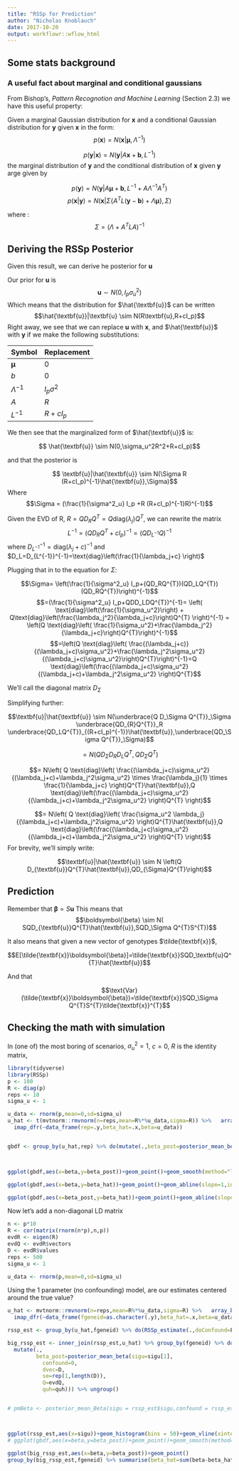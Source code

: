 ```yaml
---
title: "RSSp for Prediction"
author: "Nicholas Knoblauch"
date: 2017-10-20
output: workflowr::wflow_html
---
```






## Some stats background

### A useful fact about marginal and conditional gaussians

From Bishop's, _Pattern Recognotion and Machine Learning_ (Section 2.3) we have this useful property:

Given a marginal Gaussian distribution for $\textbf{x}$ and a conditional Gaussian distribution for $\textbf{y}$ given $\textbf{x}$ in the form:
$$p(\textbf{x}) = N(\textbf{x}|\boldsymbol{\mu},\Lambda^{-1})$$

$$p(\textbf{y}|\textbf{x}) = N(\textbf{y}|A\textbf{x}+\textbf{b},L^{-1})$$
the marginal distribution of $\textbf{y}$ and the conditional distribution of $\textbf{x}$ given $\textbf{y}$ arge given by 

$$ p(\textbf{y}) = N(\textbf{y}|A\boldsymbol{\mu}+\textbf{b},L^{-1}+A\Lambda^{-1}A^{T})$$
$$p(\textbf{x}|\textbf{y}) = N(\textbf{x}| \Sigma \left\{ A^{T} L ( \textbf{y} - \textbf{b} ) + \Lambda \boldsymbol{\mu} \right\} , \Sigma)$$

where :
$$\Sigma = (\Lambda + A^{T}LA)^{-1}$$





## Deriving the RSSp Posterior ##

Given this result, we can derive he posterior for $\textbf{u}$


Our prior for $\textbf{u}$ is 
$$ \textbf{u} \sim N(0,I_p\sigma^2_u)$$
Which means that the distribution for $\hat{\textbf{u}}$ can be written
$$\hat{\textbf{u}}|\textbf{u} \sim N(R\textbf{u},R+cI_p)$$
Right away, we see that we can replace $\textbf{u}$ with $\textbf{x}$, and $\hat{\textbf{u}}$ with $\textbf{y}$ if we make the following substitutions:

|Symbol            | Replacement   |
|------------------|---------------|
| $\boldsymbol{\mu}$| $0$           |
| $b$              |  $0$          |
| $\Lambda^{-1}$   | $I_p \sigma^2$|
| $A$              | $R$           |
| $L^{-1}$         | $R+cI_p$      |

We then see that the marginalized form of $\hat{\textbf{u}}$ is:

$$ \hat{\textbf{u}} \sim N(0,\sigma_u^2R^2+R+cI_p)$$

and that the posterior is 

$$ \textbf{u}|\hat{\textbf{u}} \sim N(\Sigma R  (R+cI_p)^{-1}\hat{\textbf{u}},\Sigma)$$
Where $$\Sigma = (\frac{1}{\sigma^2_u} I_p +R (R+cI_p)^{-1}R)^{-1}$$


Given the EVD of R, $R=QD_{R}Q^{T}=Q \text{diag}\left(\lambda_j\right)Q^{T}$, we can rewrite the matrix 
$$L^{-1}=(QD_RQ^{T}+cI_p)^{-1}=(QD_{L^{-1}}Q)^{-1}$$ where $D_{L^{-1}}^{-1}=\text{diag}\left( \lambda_j+c \right)^{-1}$ and $D_L=D_{L^{-1}}^{-1}=\text{diag}\left(\frac{1}{\lambda_j+c} \right)$

Plugging that in to the equation for $\Sigma$: 

$$\Sigma= \left(\frac{1}{\sigma^2_u} I_p+(QD_RQ^{T})(QD_LQ^{T})(QD_RQ^{T})\right)^{-1}$$
$$=(\frac{1}{\sigma^2_u} I_p+QDD_LDQ^{T})^{-1}= \left( \text{diag}\left(\frac{1}{\sigma_u^2}\right) + Q\text{diag}\left(\frac{\lambda_j^2}{\lambda_j+c}\right)Q^{T} \right)^{-1} = \left(Q \text{diag}\left( \frac{1}{\sigma_u^2}+\frac{\lambda_j^2}{\lambda_j+c}\right)Q^{T}\right)^{-1}$$
$$=\left(Q \text{diag}\left( \frac{(\lambda_j+c)}{(\lambda_j+c)\sigma_u^2}+\frac{\lambda_j^2\sigma_u^2}{(\lambda_j+c)\sigma_u^2}\right)Q^{T}\right)^{-1}=Q \text{diag}\left(\frac{(\lambda_j+c)\sigma_u^2}{(\lambda_j+c)+\lambda_j^2\sigma_u^2} \right)Q^{T}$$


We'll call the diagonal matrix $D_\Sigma$

Simplifying further:

$$\textbf{u}|\hat{\textbf{u}} \sim N(\underbrace{Q D_\Sigma Q^{T}}_\Sigma \underbrace{QD_{R}Q^{T}}_R \underbrace{QD_LQ^{T}}_{(R+cI_p)^{-1}}\hat{\textbf{u}},\underbrace{QD_\Sigma Q^{T}}_\Sigma)$$

$$= N(QD_\Sigma D_R D_LQ^{T},QD_\Sigma Q^{T})$$

$$= N\left( Q \text{diag}\left( \frac{(\lambda_j+c)\sigma_u^2}{(\lambda_j+c)+\lambda_j^2\sigma_u^2} \times \frac{\lambda_j}{1} \times \frac{1}{\lambda_j+c} \right)Q^{T}\hat{\textbf{u}},Q \text{diag}\left(\frac{(\lambda_j+c)\sigma_u^2}{(\lambda_j+c)+\lambda_j^2\sigma_u^2} \right)Q^{T} \right)$$

$$= N\left( Q \text{diag}\left( \frac{\sigma_u^2 \lambda_j}{(\lambda_j+c)+\lambda_j^2\sigma_u^2}  \right)Q^{T}\hat{\textbf{u}},Q \text{diag}\left(\frac{(\lambda_j+c)\sigma_u^2}{(\lambda_j+c)+\lambda_j^2\sigma_u^2} \right)Q^{T} \right)$$
For brevity, we'll simply write:

$$\textbf{u}|\hat{\textbf{u}} \sim N \left(Q D_{\textbf{u}}Q^{T}\hat{\textbf{u}},QD_{\Sigma}Q^{T}\right)$$






## Prediction 

Remember that $\boldsymbol{\beta}=S\textbf{u}$ This means that 
$$\boldsymbol{\beta} \sim N( SQD_{\textbf{u}}Q^{T}\hat{\textbf{u}},SQD_\Sigma Q^{T}S^{T})$$

It also means that given a new vector of genotypes $\tilde{\textbf{x}}$,

$$E[\tilde{\textbf{x}}\boldsymbol{\beta}]=\tilde{\textbf{x}}SQD_\textbf{u}Q^{T}\hat{\textbf{u}}$$

And that 

$$\text{Var}(\tilde{\textbf{x}}\boldsymbol{\beta})=\tilde{\textbf{x}}SQD_\Sigma Q^{T}S^{T}\tilde{\textbf{x}}^{T}$$



## Checking the math with simulation


In (one of) the most boring of scenarios, $\sigma_u^2 = 1$, $c=0$, $R$ is the identity matrix,

```r
library(tidyverse)
library(RSSp)
p <- 100
R <- diag(p)
reps <- 10
sigma_u <- 1

u_data <- rnorm(p,mean=0,sd=sigma_u)
u_hat <- t(mvtnorm::rmvnorm(n=reps,mean=R%*%u_data,sigma=R)) %>%   array_branch(2) %>% 
  imap_dfr(~data_frame(rep=.y,beta_hat=.x,beta=u_data))


gbdf <- group_by(u_hat,rep) %>% do(mutate(.,beta_post=posterior_mean_beta(sigu = 1,confound = 0,dvec = rep(1,p),se = rep(1,p),quh = beta_hat,Q = R))) %>% ungroup()



ggplot(gbdf,aes(x=beta,y=beta_post))+geom_point()+geom_smooth(method="lm")+xlim(-3,3)+ylim(-3,3)+xlab(bquote(beta[true]))+ylab(bquote(beta[posterior]))+geom_abline(slope=1,intercept=0)
```
```r
ggplot(gbdf,aes(x=beta,y=beta_hat))+geom_point()+geom_abline(slope=1,intercept=0)+geom_smooth(method="lm")+xlim(-3,3)+ylim(-3,3)+xlab(bquote(beta[true]))+ylab(bquote(hat(beta)))
```

```r
ggplot(gbdf,aes(x=beta_post,y=beta_hat))+geom_point()+geom_abline(slope=1,intercept=0)+xlim(-3,3)+ylim(-3,3)+xlab(bquote(beta[posterior]))+ylab(bquote(hat(beta)))
```














Now let's add a non-diagonal LD matrix
```r
n <- p*10
R <- cor(matrix(rnorm(n*p),n,p))
evdR <- eigen(R)
evdQ <- evdR$vectors
D <- evdR$values
reps <- 500
sigma_u <- 1

u_data <- rnorm(p,mean=0,sd=sigma_u)

```

Using the 1 parameter (no confounding) model, are our estimates centered around the true value?

```r

u_hat <- mvtnorm::rmvnorm(n=reps,mean=R%*%u_data,sigma=R) %>%   array_branch(1) %>% 
  imap_dfr(~data_frame(fgeneid=as.character(.y),beta_hat=.x,beta=u_data,quh=c(crossprod(evdQ,beta_hat)),D=D,p_n=.5))

rssp_est <- group_by(u_hat,fgeneid) %>% do(RSSp_estimate(.,doConfound=F)) %>% ungroup() %>% arrange(as.integer(fgeneid))

big_rssp_est <- inner_join(rssp_est,u_hat) %>% group_by(fgeneid) %>% do(
  mutate(.,
         beta_post=posterior_mean_beta(sigu=sigu[1],
           confound=0,
           dvec=D,
           se=rep(1,length(D)),
           Q=evdQ,
           quh=quh))) %>% ungroup()


# pmBeta <- posterior_mean_Beta(sigu = rssp_est$sigu,confound = rssp_est$bias,dvec = D,quh = )



ggplot(rssp_est,aes(x=sigu))+geom_histogram(bins = 50)+geom_vline(xintercept = 1)+xlab(bquote(hat(sigma[u])))
# ggplot(gbdf,aes(x=beta,y=beta_post))+geom_point()+geom_smooth(method="lm")+facet_wrap(~rep,labeller = label_both)
```


```r
ggplot(big_rssp_est,aes(x=beta,y=beta_post))+geom_point()
group_by(big_rssp_est,fgeneid) %>% summarise(beta_hat=sum(beta-beta_hat)^2,beta_posterior=sum(beta-beta_post)^2) %>% ungroup() %>% gather(method,error,-fgeneid) %>% ggplot(aes(x=method,y=error))+geom_boxplot()+ylab("Sum of Squared Error")+ggtitle("Relative performance of beta_posterior and beta_hat","in estimating Beta")
```









